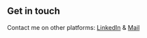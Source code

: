## Get in touch

Contact me on other platforms: [LinkedIn](https://www.linkedin.com/in/somesh-chavhan-a84542217/) & [Mail](mailto:someshchavhan904@gmail.com)
